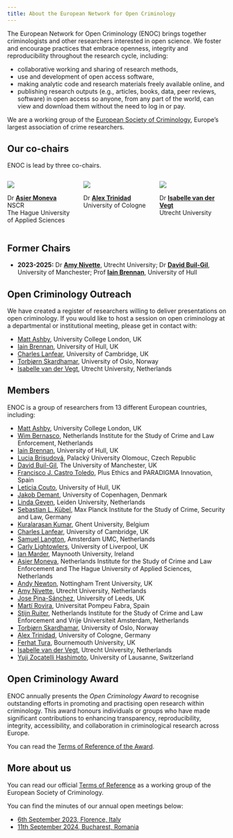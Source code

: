 ```yaml
---
title: About the European Network for Open Criminology
---
```


The European Network for Open Criminology (ENOC) brings together criminologists and other researchers interested in open science. We foster and encourage practices that embrace openness, integrity and reproducibility throughout the research cycle, including: 

* collaborative working and sharing of research methods, 
* use and development of open access software, 
* making analytic code and research materials freely available online, and 
* publishing research outputs (e.g., articles, books, data, peer reviews, software) in open access so anyone, from any part of the world, can view and download them without the need to log in or pay.

We are a working group of the [European Society of Criminology](https://www.esc-eurocrim.org/), Europe's largest association of crime researchers.


## Our co-chairs

ENOC is lead by three co-chairs.

:::: {.columns}

::: {.column width="33%"}

![](asier-moneva.jpg){.image-border}

Dr [**Asier Moneva**](https://asiermoneva.com/)<br>
NSCR<br>
The Hague University of Applied Sciences

:::

::: {.column width="33%"}

![](alex-trinidad.jpg){.image-border}

Dr [**Alex Trinidad**](https://www.alexandertrinidad.com/)<br>
University of Cologne

:::

::: {.column width="33%"}

![](isabelle-v-d-vegt.jpg){.image-border}

Dr [**Isabelle van der Vegt**](https://isabellevdv.net/)<br>
Utrecht University

:::

::::

## Former Chairs

* **2023-2025:** Dr [**Amy Nivette**](https://anivet.netlify.app/),  Utrecht University; Dr [**David Buil-Gil**](https://builgil.com/), University of Manchester; Prof [**Iain Brennan**](https://www.hull.ac.uk/staff-directory/iain-brennan), University of Hull


## Open Criminology Outreach

We have created a register of researchers willing to deliver presentations on open criminology. If you would like to host a session on open criminology at a departmental or institutional meeting, please get in contact with:

* [Matt Ashby](https://lesscrime.info/), University College London, UK
* [Iain Brennan](https://www.hull.ac.uk/staff-directory/iain-brennan), University of Hull, UK
* [Charles Lanfear](https://clanfear.github.io), University of Cambridge, UK
* [Torbjørn Skardhamar](https://www.sv.uio.no/iss/english/people/aca/torbskar/index.html), University of Oslo, Norway
* [Isabelle van der Vegt](https://www.uu.nl/staff/IWJvanderVegt), Utrecht University, Netherlands


## Members

ENOC is a group of researchers from 13 different European countries, including:

* [Matt Ashby](https://lesscrime.info/), University College London, UK
* [Wim Bernasco](https://wimbernascoweb.netlify.app/), Netherlands Institute for the Study of Crime and Law Enforcement, Netherlands
* [Iain Brennan](https://www.hull.ac.uk/staff-directory/iain-brennan), University of Hull, UK
* [Lucia Brisudová](https://geography.upol.cz/lucia-brisudova-en), Palacký University Olomouc, Czech Republic 
* [David Buil-Gil](https://builgil.com/), The University of Manchester, UK
* [Francisco J. Castro Toledo](https://www.plusethics.com/about-us/francisco-javier/), Plus Ethics and PARADIGMA Innovation, Spain
* [Leticia Couto](https://www.hull.ac.uk/staff-directory/leticia-couto), University of Hull, UK
* [Jakob Demant](https://research.ku.dk/search/result/profile/?id=42364), University of Copenhagen, Denmark
* [Linda Geven](https://www.lindageven.com/), Leiden University, Netherlands
* [Sebastian L. Kübel](https://csl.mpg.de/en/sebastian-kuebel.html), Max Planck Institute for the Study of Crime, Security and Law, Germany
* [Kuralarasan Kumar](https://ircp.ugent.be/researchers/kuralarasan-kumar-2/), Ghent University, Belgium
* [Charles Lanfear](https://clanfear.github.io), University of Cambridge, UK
* [Samuel Langton](https://www.samlangton.info/), Amsterdam UMC, Netherlands
* [Carly Lightowlers](https://www.liverpool.ac.uk/sociology-social-policy-and-criminology/staff/carly-lightowlers/), University of Liverpool, UK
* [Ian Marder](https://www.maynoothuniversity.ie/people/ian-marder/), Maynooth University, Ireland
* [Asier Moneva](https://asiermoneva.com/), Netherlands Institute for the Study of Crime and Law Enforcement and The Hague University of Applied Sciences, Netherlands
* [Andy Newton](https://www.ntu.ac.uk/staff-profiles/social-sciences/andy-newton), Nottingham Trent University, UK
* [Amy Nivette](https://anivet.netlify.app/), Utrecht University, Netherlands
* [Jose Pina-Sánchez](https://essl.leeds.ac.uk/law/staff/222/dr-jose-pina-sanchez), University of Leeds, UK
* [Martí Rovira](https://martirovira.com/), Universitat Pompeu Fabra, Spain
* [Stijn Ruiter](http://www.stijnruiter.nl/), Netherlands Institute for the Study of Crime and Law Enforcement and Vrije Universiteit Amsterdam, Netherlands
* [Torbjørn Skardhamar](https://www.sv.uio.no/iss/english/people/aca/torbskar/index.html), University of Oslo, Norway
* [Alex Trinidad](https://www.alexandertrinidad.com/), University of Cologne, Germany
* [Ferhat Tura](https://staffprofiles.bournemouth.ac.uk/display/ftura), Bournemouth University, UK
* [Isabelle van der Vegt](https://isabellevdv.net/), Utrecht University, Netherlands
* [Yuji Zocatelli Hashimoto](https://applicationspub.unil.ch/interpub/noauth/php/Un/UnPers.php?PerNum=1121042&LanCode=8), University of Lausanne, Switzerland


## Open Criminology Award

ENOC annually presents the _Open Criminology Award_ to recognise outstanding efforts in promoting and practising open research within criminology. This award honours individuals or groups who have made significant contributions to enhancing transparency, reproducibility, integrity, accessibility, and collaboration in criminological research across Europe.

You can read the [Terms of Reference of the Award](./open-crim-award.html).


## More about us

You can read our official [Terms of Reference](./terms-of-reference.html) as a working group of the European Society of Criminology.

You can find the minutes of our annual open meetings below:

* [6th September 2023, Florence, Italy](minutes_2023_finished.pdf)
* [11th September 2024, Bucharest, Romania](minutes_2024_finished.pdf)
